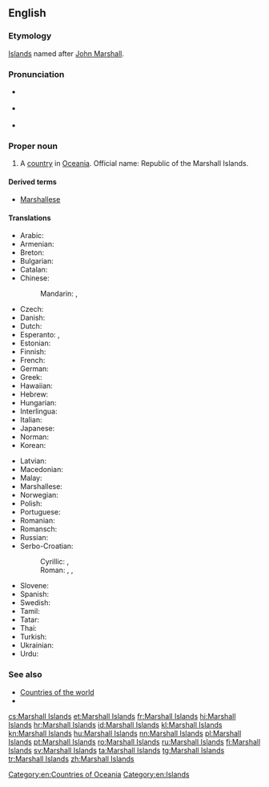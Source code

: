 ==English==

===Etymology===
[[Island]]s named after [[w:John Marshall (British captain)|John Marshall]].

===Pronunciation===
* {{a|UK}} {{IPA|/ˈmɑː.ʃəl ˈai.ləndz/|lang=en}}
* {{a|US}} {{IPA|/ˈmɑɹ.ʃəl ˈai.ləndz/|lang=en}}
* {{audio|en-us-Marshall Islands.ogg|Audio (US)|lang=en}}

===Proper noun===
{{en-proper noun|head=[[Marshall]] [[island|Islands]]}}

# A [[country]] in [[Oceania]]. Official name: Republic of the Marshall Islands.

====Derived terms====
* [[Marshallese]]

====Translations====
{{trans-top|Republic of the Marshall Islands}}
* Arabic: {{t|ar|جُزُر مَارْشَال|f-p|tr=juzur maršal}}
* Armenian: {{t|hy|Մարշալյան Կղզիներ|p}}
* Breton: {{t|br|Inizi Marshall}}
* Bulgarian: {{t|bg|Маршалови острови|m-p|sc=Cyrl}}
* Catalan: {{t+|ca|illes Marshall|f-p}}
* Chinese:
*: Mandarin: {{t+|cmn|馬紹爾群島|sc=Hani}}, {{t|cmn|马绍尔群岛|tr=Mǎshào'ěr qúndǎo|sc=Hani}}
* Czech: {{t+|cs|Marshallovy ostrovy|m-p}}
* Danish: {{t+|da|Marshalløerne}}
* Dutch: {{t+|nl|Marshalleilanden}}
* Esperanto: {{t|eo|Marŝala Insularo}}, {{t|eo|Marŝaloj}}
* Estonian: {{t|et|Marshalli Saared}}
* Finnish: {{t+|fi|Marshallinsaaret}}
* French: {{t+|fr|îles Marshall|f-p}}
* German: {{t+|de|Marshallinseln}}
* Greek: {{t+|el|Νήσοι Μάρσαλ|f-p|sc=Grek}}
* Hawaiian: {{t|haw|Mākala ʻAilana}}
* Hebrew: {{t|he|איי מרשל|tr=Iyey Marshal|sc=Hebr}}
* Hungarian: {{t|hu|Marsall-szigetek}}
* Interlingua: {{t|ia|Insulas Marshall}}
* Italian: {{t|it|Isole Marshall|f-p}}
* Japanese: {{t|ja|マーシャル諸島|tr=Māsharu shotō}}
* Norman: {{t|nrf|Îles Marshall|f-p}}
* Korean: {{t+|ko|마셜 제도|tr=Masyeol jedo}}
{{trans-mid}}
* Latvian: {{t|lv|Maršalo salos}}
* Macedonian: {{t|mk|Маршалови Острови|m-p}}
* Malay: {{t|ms|Kepulauan Marshall}}
* Marshallese: {{t|mh|Aelōn̄ in M̧ajeļ}}
* Norwegian: {{t|no|Marshalløyene}}
* Polish: {{t+|pl|Wyspy Marshalla}}
* Portuguese: {{t+|pt|Ilhas Marshall}}
* Romanian: {{t+|ro|Insulele Marshall}}
* Romansch: {{t|rm|Inslas da Marshall|f-p}}
* Russian: {{t|ru|Марша́лловы Остро́ва|m-p}}
* Serbo-Croatian:
*: Cyrillic: {{t|sh|Маршалова Острва|n-p}}, {{t|sh|Маршалска острва}}
*: Roman: {{t|sh|Maršalova Ostrva|n-p}}, {{t|sh|Maršalska ostrva}}, {{t+|sh|Maršalovi Otoci}}
* Slovene: {{t|sl|Marshallovi otoki}}
* Spanish: {{t+|es|Islas Marshall|f-p}}
* Swedish: {{t+|sv|Marshallöarna}}
* Tamil: {{t|ta|மார்ஷல் தீவுகள்|sc=Taml}}
* Tatar: {{t|tt|Marshall Utırawları|sc=Cyrl}}
* Thai: {{t|th|หมู่เกาะมาร์แชล|tr=muko machaen|sc=Thai}}
* Turkish: {{t+|tr|Marshall Adaları}}
* Ukrainian: {{t|uk|Маршалові острови|sc=Cyrl}}
* Urdu: {{t|ur|مارشل آئلینڈ|tr=māršl ā’lynḍ|sc=ur-Arab}}
{{trans-bottom}}

===See also===
* [[Appendix:Countries of the world|Countries of the world]]
* {{projectlink|wikipedia}}

[[Category:en:Countries of Oceania]]
[[Category:en:Islands]]

[[cs:Marshall Islands]]
[[et:Marshall Islands]]
[[fr:Marshall Islands]]
[[hi:Marshall Islands]]
[[hr:Marshall Islands]]
[[id:Marshall Islands]]
[[kl:Marshall Islands]]
[[kn:Marshall Islands]]
[[hu:Marshall Islands]]
[[nn:Marshall Islands]]
[[pl:Marshall Islands]]
[[pt:Marshall Islands]]
[[ro:Marshall Islands]]
[[ru:Marshall Islands]]
[[fi:Marshall Islands]]
[[sv:Marshall Islands]]
[[ta:Marshall Islands]]
[[tg:Marshall Islands]]
[[tr:Marshall Islands]]
[[zh:Marshall Islands]]